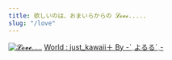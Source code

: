 ---
title: 欲しいのは、おまいらからの 𝓛𝓸𝓿𝓮.....
slug: "/love"
---
[![𝓛𝓸𝓿𝓮.....](https://assets.potapoyo.com/img/love/thumb_VRChat_2023-03-01_09-59-00.109_3840x2160.webp)](https://assets.potapoyo.com/img/love/VRChat_2023-03-01_09-59-00.109_3840x2160.png)
<a href="https://vrchat.com/home/world/wrld_c807d8a5-6d10-4493-8aa5-0d48a61fa5a1" target="_blank">World : just_kawaii＋ By -ˋˏよるるˊˎ-</a>
